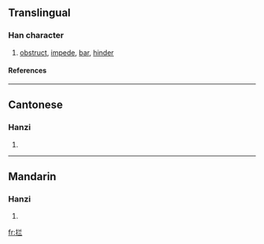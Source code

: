 {{see|攔}}

==Translingual==
===Han character===
{{Han char|rn=64|rad=手|as=05|sn=8|four=|canj=手廿一一 (QTMM)}}
# [[obstruct]], [[impede]], [[bar]], [[hinder]]
====References====
{{Han ref|kx=0427.161|hdz=31858.010|uh=62E6|ud=25318}}
----
==Cantonese==
===Hanzi===
{{yue-hanzi|jyut=|y=laan4}}
# {{defn|Cantonese}}
----
==Mandarin==
===Hanzi===
{{cmn-hanzi|tra=攔|pin=[[lán]] (lan2), [[nǐng]] (ning3), [[nìng]] (ning4)|wg=lan<sup>2</sup>, ning<sup>3</sup>, ning<sup>4</sup>}}
# {{defn|Mandarin}}

[[fr:拦]]